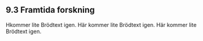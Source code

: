 ## 9.3 Framtida forskning {#sec9.3}

Hkommer lite Brödtext igen. Här kommer lite Brödtext igen. Här kommer lite Brödtext igen.
